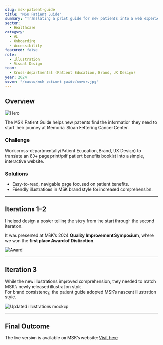 ```yaml
---
slug: msk-patient-guide
title: "MSK Patient Guide"
summary: "Translating a print guide for new patients into a web experience."
sector:
  - Healthcare
category: 
  - AI
  - Onboarding
  - Accessibility
featured: false
role:
  - Illustration
  - Visual Design
team:
  - Cross-departmental (Patient Education, Brand, UX Design)
year: 2024
cover: "/cases/msk-patient-guide/cover.jpg"
---
```


## Overview

![Hero](/cases/msk-patient-guide/hero.png)

The MSK Patient Guide helps new patients find the information they need to start their journey at Memorial Sloan Kettering Cancer Center.



### Challenge

Work cross-departmentally(Patient Education, Brand, UX Design) to translate an 80+ page print/pdf patient benefits booklet into a simple, interactive website.


### Solutions

- Easy-to-read, navigable page focused on patient benefits.  
- Friendly illustrations in MSK brand style for increased comprehension.


---

## Iterations 1–2

I helped design a poster telling the story from the start through the second iteration.  

<ZoomImage
  src="/cases/msk-patient-guide/iteration-1-2.png"
  alt="Poster documenting iterations one through two of the MSK Patient Guide"
  caption="Poster summarizing key decisions across the first two iterations."
/>

It was presented at MSK’s 2024 **Quality Improvement Symposium**, where we won the **first place Award of Distinction**.

![Award](/cases/msk-patient-guide/award.jpg)

---

## Iteration 3

While the new illustrations improved comprehension, they needed to match MSK’s newly released illustration style.  
For brand consistency, the patient guide adopted MSK’s nascent illustration style.

![Updated illustrations mockup](/cases/msk-patient-guide/iteration-3.png)

---

## Final Outcome

The live version is available on MSK’s website: [Visit here](https://www.mskcc.org)
